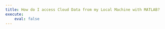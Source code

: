 ```yaml
---
title: How do I access Cloud Data from my Local Machine with MATLAB?
execute:
    eval: false
---
```

